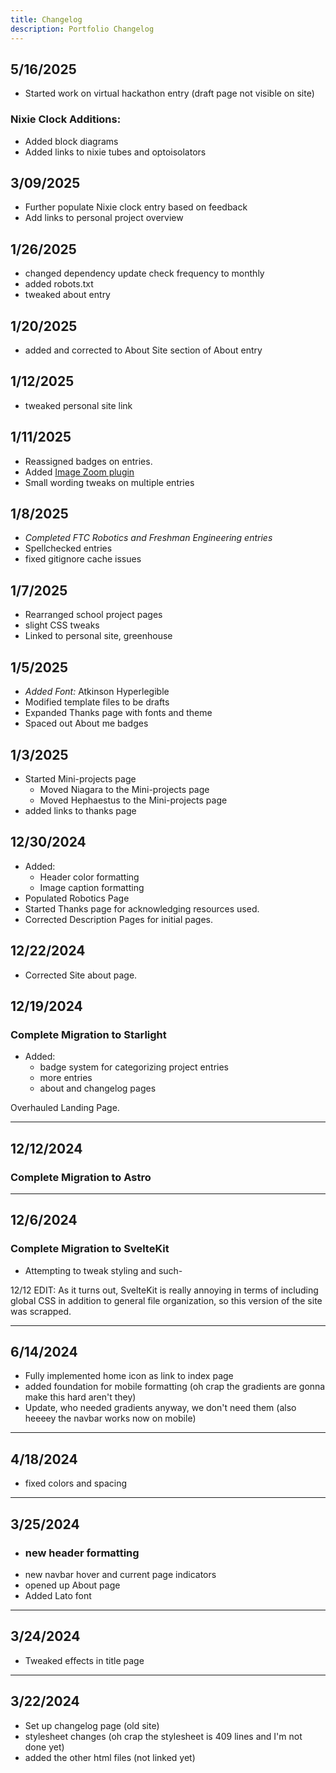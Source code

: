 ```yaml
---
title: Changelog
description: Portfolio Changelog
---
```


## 5/16/2025

- Started work on virtual hackathon entry (draft page not visible on site)

### Nixie Clock Additions:
- Added block diagrams
- Added links to nixie tubes and optoisolators

## 3/09/2025
- Further populate Nixie clock entry based on feedback
- Add links to personal project overview

## 1/26/2025
- changed dependency update check frequency to monthly
- added robots.txt
- tweaked about entry

## 1/20/2025
- added and corrected to About Site section of About entry

## 1/12/2025
- tweaked personal site link

## 1/11/2025
- Reassigned badges on entries.
- Added <a target="_base" href="https://github.com/HiDeoo/starlight-image-zoom">Image Zoom plugin</a>
- Small wording tweaks on multiple entries

## 1/8/2025
- *Completed FTC Robotics and Freshman Engineering entries*
- Spellchecked entries
- fixed gitignore cache issues

## 1/7/2025
- Rearranged school project pages
- slight CSS tweaks
- Linked to personal site, greenhouse

## 1/5/2025
- *Added Font:* Atkinson Hyperlegible
- Modified template files to be drafts
- Expanded Thanks page with fonts and theme
- Spaced out About me badges

## 1/3/2025
- Started Mini-projects page
  - Moved Niagara to the Mini-projects page
  - Moved Hephaestus to the Mini-projects page 
- added links to thanks page

## 12/30/2024
- Added:
  - Header color formatting
  - Image caption formatting
- Populated Robotics Page
- Started Thanks page for acknowledging resources used.
- Corrected Description Pages for initial pages.

## 12/22/2024
- Corrected Site about page.

## 12/19/2024
### Complete Migration to Starlight

- Added:
  - badge system for categorizing project entries
  - more entries
  - about and changelog pages

Overhauled Landing Page.


---

## 12/12/2024
### Complete Migration to Astro

---

## 12/6/2024
### Complete Migration to SvelteKit

- Attempting to tweak styling and such-


12/12 EDIT: As it turns out, SvelteKit is really annoying in terms of including global CSS in addition to general file organization, so this version of the site was scrapped.

---

## 6/14/2024

- Fully implemented home icon as link to index page
- added foundation for mobile formatting (oh crap the gradients are gonna make this hard aren't they)
- Update, who needed gradients anyway, we don't need them (also heeeey the navbar works now on mobile)

---

## 4/18/2024

- fixed colors and spacing

---

## 3/25/2024

- ### new header formatting
- new navbar hover and current page indicators
- opened up About page
- Added Lato font

---

## 3/24/2024

- Tweaked effects in title page

---

## 3/22/2024

- Set up changelog page (old site)
- stylesheet changes (oh crap the stylesheet is 409 lines and I'm not done yet)
- added the other html files (not linked yet)

